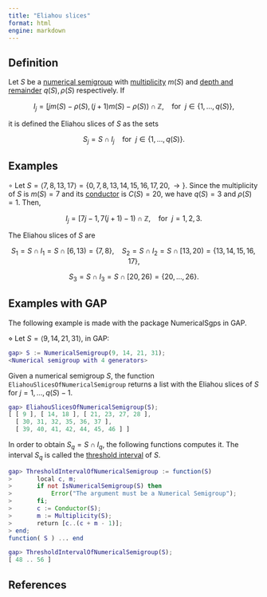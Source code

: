 ```yaml
---
title: "Eliahou slices"
format: html
engine: markdown
---
```


<!-- Wilf_conjecture_Macaulay_Shalom_Eliahou -->

## Definition

Let $S$ be a [numerical semigroup](Numerical-semigroup.qmd) with [multiplicity](Multiplicity.qmd) $m(S)$ and [depth and remainder](Depth-and-remainder.qmd) $q(S), \rho(S)$ respectively. If

$$
I_j = [jm(S) - \rho(S), (j+1)m(S) - \rho(S)) \cap \mathbb{Z}, ~~~~ \text{for } ~ j \in \{1, \ldots, q(S)\},
$$

it is defined the Eliahou slices of $S$ as the sets

$$
S_j = S \cap I_j ~~~~ \text{for } ~ j \in \{1, \ldots, q(S)\}. 
$$

## Examples

$\circ$ Let $S = \langle 7, 8, 13, 17 \rangle = \{0, 7, 8, 13, 14, 15, 16, 17, 20, \rightarrow\}$. Since the multiplicity of $S$ is $m(S) = 7$ and its [conductor](Conductor.qmd) is $C(S) = 20$, we have $q(S) = 3$ and $\rho(S) = 1$. Then,

$$
I_j = [7j - 1, 7(j+1) - 1) \cap \mathbb{Z}, ~~~~ \text{for } ~ j = 1, 2, 3.
$$

The Eliahou slices of $S$ are

$$
S_1 = S \cap I_1 = S \cap [6, 13) = \{7, 8\}, ~~~~ S_2 = S \cap I_2 = S \cap [13, 20) = \{13, 14, 15, 16, 17 \},
$$

$$
S_3 = S \cap I_3 = S \cap [20, 26) = \{20, \ldots, 26\}.
$$

## Examples with GAP

The following example is made with the package NumericalSgps in GAP.

$\diamond$ Let $S = \langle 9, 14, 21, 31 \rangle$, in GAP:

``` gap
gap> S := NumericalSemigroup(9, 14, 21, 31);
<Numerical semigroup with 4 generators>
```

Given a numerical semigroup $S$, the function `EliahouSlicesOfNumericalSemigroup` returns a list with the Eliahou slices of $S$ for $j = 1, \ldots, q(S)-1$.

``` gap
gap> EliahouSlicesOfNumericalSemigroup(S);
[ [ 9 ], [ 14, 18 ], [ 21, 23, 27, 28 ],
  [ 30, 31, 32, 35, 36, 37 ],
  [ 39, 40, 41, 42, 44, 45, 46 ] ]
```

In order to obtain $S_q = S \cap I_q$, the following functions computes it. The interval $S_q$ is called the [threshold interval](Threshold%20interval) of $S$.

``` gap
gap> ThresholdIntervalOfNumericalSemigroup := function(S)
>       local c, m;
>       if not IsNumericalSemigroup(S) then
>           Error("The argument must be a Numerical Semigroup");
>       fi;
>       c := Conductor(S);
>       m := Multiplicity(S);
>       return [c..(c + m - 1)];
> end;
function( S ) ... end
```

``` gap
gap> ThresholdIntervalOfNumericalSemigroup(S);
[ 48 .. 56 ]
```

## References
